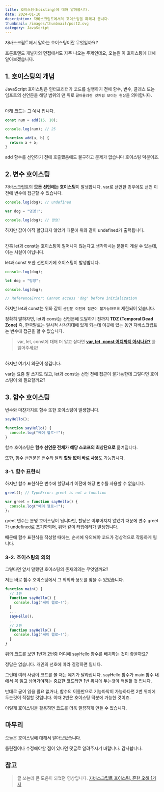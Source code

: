 ```yaml
---
title: 호이스팅(hoisting)에 대해 알아봅시다.
date: 2024-01-10
description: 자바스크립트에서의 호이스팅을 파헤쳐 봅시다.
thumbnail: /images/thumbnail/post2.svg
category: JavaScript
---
```


자바스크립트에서 말하는 호이스팅이란 무엇일까요?

프론트엔드 개발자의 면접에서도 자주 나오는 주제인데요, 오늘은 이 호이스팅에 대해 알아보겠습니다.

## 1. 호이스팅의 개념

JavaScript 호이스팅은 인터프리터가 코드를 실행하기 전에 함수, 변수, 클래스 또는 임포트의 선언문을 해당 범위의 맨 위로 `끌어올려진 것처럼 보이는 현상`을 의미합니다.

<br />
아래 코드는 그 예시 입니다.

```javascript
const num = add(15, 10);

console.log(num); // 25

function add(a, b) {
  return a + b;
}
```

add 함수를 선언하기 전에 호출했음에도 불구하고 문제가 없습니다 호이스팅 덕분이죠.

## 2. 변수 호이스팅

자바스크립트의 **모든 선언에는 호이스팅**이 발생합니다. var로 선언한 경우에도 선언 이전에 변수에 접근할 수 있습니다.

```javascript
console.log(dog); // undefined

var dog = "멍멍!";

console.log(dog); // 멍멍!
```

하지만 값이 아직 할당되지 않았기 때문에 위와 같이 undefined가 출력됩니다.

<br />
간혹 let과 const는 호이스팅이 일어나지 않는다고 생각하시는 분들이 계실 수 있는데,
이는 사실이 아닙니다.

let과 const 또한 선언이기에 호이스팅이 발생합니다.

```javascript
console.log(dog);

let dog = "멍멍";

console.log(dog);

// ReferenceError: Cannot access 'dog' before initialization
```

하지만 let과 const는 위와 같이 `선언문 이전에 접근이 불가능하도록` 제한되어 있습니다.

정확히 말하자면, let과 const는 선언문에 도달하기 전까지 **TDZ (Temporal Dead Zone)** 즉, 한국말로는 일시적 사각지대에 있게 되는데
이곳에 있는 동안 자바스크립트는 변수에 접근을 할 수 없습니다.

> var, let, const에 대해 더 알고 싶다면 [**var, let, const 어디까지 아시나요?**](https://minmo.vercel.app/post/let_var_const) 를 읽어주세요!

<br />
하지만 여기서 의문이 생깁니다.

var는 요즘 잘 쓰지도 않고, let과 const는 선언 전에 접근이 불가능한데 그렇다면 호이스팅이 왜 필요할까요?

## 3. 함수 호이스팅

변수와 마찬가지로 함수 또한 호이스팅이 발생합니다.

```javascript
sayHello();

function sayHello() {
  console.log("쎄이 헬로~!");
}
```

함수 호이스팅은 **함수 선언문 전체가 해당 스코프의 최상단으로** 옮겨집니다.

또한, 함수 선언문은 변수와 달리 **할당 없이 바로 사용**도 가능합니다.

### 3-1. 함수 표현식

하지만 함수 표현식은 변수에 할당되기 이전에 해당 변수를 사용할 수 없습니다.

```javascript
greet(); // TypeError: greet is not a function

var greet = function sayHello() {
  console.log("쎄이 헬로~!");
};
```

greet 변수는 분명 호이스팅이 됩니다만, 할당은 이루어지지 않았기 때문에 변수 greet가 undefined로 초기화되어,
위와 같이 타입에러가 발생합니다.

때문에 함수 표현식을 작성할 때에는, 순서에 유의해야 코드가 정상적으로 작동하게 됩니다.

### 3-2. 호이스팅의 의의

그렇다면 앞서 말했던 호이스팅의 존재의의는 무엇일까요?

저는 바로 함수 호이스팅에서 그 의의와 용도를 찾을 수 있었습니다.

```javascript
function main() {
  // 1번
  function sayHello() {
    console.log("쎄이 헬로~!");
  }
  ...
  sayHello();
  ...
  // 2번
  function sayHello() {
    console.log("쎄이 헬로~!");
  }
}
```

위의 코드를 보면 1번과 2번중 어디에 sayHello 함수를 배치하는 것이 좋을까요?

정답은 없습니다. 개인의 선호에 따라 결정하면 됩니다.

그런데 여러 사람이 코드를 볼 때는 얘기가 달라집니다. sayHello 함수가 main 함수 내에서 꼭 읽고 넘어가야하는 중요한 코드라면 1번 위치에 두는것이 적절할 것 입니다.

반대로 굳이 읽을 필요 없거나, 함수의 이름만으로 기능파악이 가능하다면 2번 위치에 두는것이 적절할 것입니다. 이때 2번은 호이스팅 덕분에 가능한 것이죠.

이렇게 호이스팅을 활용하면 코드를 더욱 깔끔하게 만들 수 있습니다.

## 마무리

오늘은 호이스팅에 대해서 알아보았습니다.

틀린점이나 수정해야할 점이 있다면 댓글로 알려주시기 바랍니다. 감사합니다.

## 참고

> 글 쓰는데 큰 도움이 되었던 영상입니다. [자바스크립트 호이스팅, 흔한 오해 1가지](https://www.youtube.com/watch?v=AlcRl4pJd0c)
